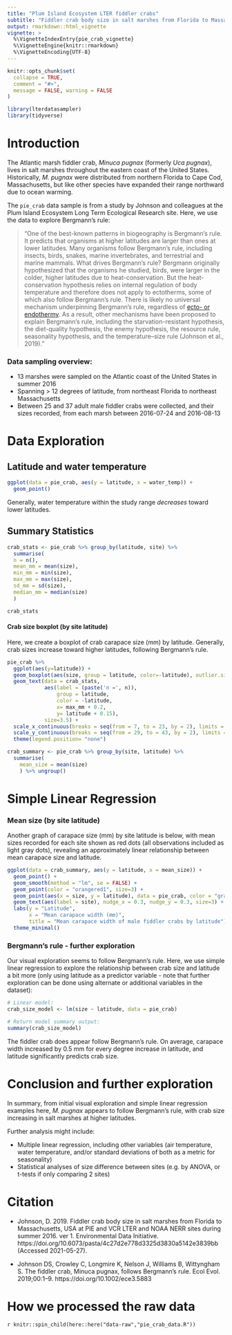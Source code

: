 ```yaml
---
title: "Plum Island Ecosystem LTER fiddler crabs"
subtitle: "Fiddler crab body size in salt marshes from Florida to Massachusetts, USA during summer 2016 at Plum Island Ecosystem LTER"
output: rmarkdown::html_vignette
vignette: >
  %\VignetteIndexEntry{pie_crab_vignette}
  %\VignetteEngine{knitr::rmarkdown}
  %\VignetteEncoding{UTF-8}
---
```


```r
knitr::opts_chunk$set(
  collapse = TRUE,
  comment = "#>",
  message = FALSE, warning = FALSE
)
```

```r
library(lterdatasampler)
library(tidyverse)
```

# Introduction

The Atlantic marsh fiddler crab, *Minuca pugnax* (formerly *Uca pugnax*), lives in salt marshes throughout the eastern coast of the United States. Historically, *M. pugnax* were distributed from northern Florida to Cape Cod, Massachusetts, but like other species have expanded their range northward due to ocean warming. 

The `pie_crab` data sample is from a study by Johnson and colleagues at the Plum Island Ecosystem Long Term Ecological Research site. Here, we use the data to explore Bergmann's rule: 

> "One of the best-known patterns in biogeography is Bergmann's rule. It predicts that organisms at higher latitudes are larger than ones at lower latitudes. Many organisms follow Bergmann's rule, including insects, birds, snakes, marine invertebrates, and terrestrial and marine mammals. What drives Bergmann's rule? Bergmann originally hypothesized that the organisms he studied, birds, were larger in the colder, higher latitudes due to heat-conservation. But the heat-conservation hypothesis relies on internal regulation of body temperature and therefore does not apply to ectotherms, some of which also follow Bergmann's rule. There is likely no universal mechanism underpinning Bergmann's rule, regardless of [ecto- or endothermy](https://www.khanacademy.org/science/ap-biology/ecology-ap/energy-flow-through-ecosystems/a/endotherms-ectotherms). As a result, other mechanisms have been proposed to explain Bergmann's rule, including the starvation-resistant hypothesis, the diet-quality hypothesis, the enemy hypothesis, the resource rule, seasonality hypothesis, and the temperature–size rule (Johnson et al., 2019)."

### Data sampling overview:

- 13 marshes were sampled on the Atlantic coast of the United States in summer 2016
- Spanning > 12 degrees of latitude, from northeast Florida to northeast Massachusetts
- Between 25 and 37 adult male fiddler crabs were collected, and their sizes recorded, from each marsh between 2016-07-24 and 2016-08-13

# Data Exploration

## Latitude and water temperature

```r
ggplot(data = pie_crab, aes(y = latitude, x = water_temp)) +
  geom_point()
```

Generally, water temperature within the study range *decreases* toward lower latitudes. 

## Summary Statistics

```r
crab_stats <- pie_crab %>% group_by(latitude, site) %>% 
  summarise(
  n = n(), 
  mean_mm = mean(size),
  min_mm = min(size),
  max_mm = max(size),
  sd_mm = sd(size),
  median_mm = median(size)
  ) 

crab_stats
```

#### Crab size boxplot (by site latitude)

Here, we create a boxplot of crab carapace size (mm) by latitude. Generally, crab sizes increase toward higher latitudes, following Bergmann's rule. 

```r
pie_crab %>%
  ggplot(aes(y=latitude)) +
  geom_boxplot(aes(size, group = latitude, color=-latitude), outlier.size=0.8) +
  geom_text(data = crab_stats,
            aes(label = (paste('n =', n)), 
                group = latitude, 
                color = -latitude, 
                x= max_mm + 0.2, 
                y= latitude + 0.15), 
            size=3.5) +
  scale_x_continuous(breaks = seq(from = 7, to = 23, by = 2), limits = c(6.5,24))+
  scale_y_continuous(breaks = seq(from = 29, to = 43, by = 2), limits = c(29, 43.5)) +
  theme(legend.position= "none") 
```

```r
crab_summary <- pie_crab %>% group_by(site, latitude) %>%
  summarise(
    mean_size = mean(size)
    ) %>% ungroup()
```


# Simple Linear Regression

### Mean size (by site latitude)

Another graph of carapace size (mm) by site latitude is below, with mean sizes recorded for each site shown as red dots (all observations included as light gray dots), revealing an approximately linear relationship between mean carapace size and latitude. 

```r
ggplot(data = crab_summary, aes(y = latitude, x = mean_size)) +
  geom_point() +
  geom_smooth(method = "lm", se = FALSE) +
  geom_point(color = "orangered1", size=3) +
  geom_point(aes(x = size, y = latitude), data = pie_crab, color = "gray", alpha = 0.5) +
  geom_text(aes(label = site), nudge_x = 0.3, nudge_y = 0.3, size=3) +
  labs(y = "Latitude", 
       x = "Mean carapace width (mm)",
       title = "Mean carapace width of male fiddler crabs by latitude") +
  theme_minimal()
```

### Bergmann's rule - further exploration 

Our visual exploration seems to follow Bergmann's rule. Here, we use simple linear regression to explore the relationship between crab size and latitude a bit more (only using latitude as a predictor variable - note that further exploration can be done using alternate or additional variables in the dataset): 

```r
# Linear model:
crab_size_model <- lm(size ~ latitude, data = pie_crab)

# Return model summary output:
summary(crab_size_model)
```
The fiddler crab does appear follow Bergmann's rule. On average, carapace width increased by 0.5 mm for every degree increase in latitude, and latitude significantly predicts crab size.

# Conclusion and further exploration

In summary, from initial visual exploration and simple linear regression examples here, *M. pugnax* appears to follow Bergmann's rule, with crab size increasing in salt marshes at higher latitudes. 

Further analysis might include: 

- Multiple linear regression, including other variables (air temperature, water temperature, and/or standard deviations of both as a metric for seasonality)
- Statistical analyses of size difference between sites (e.g. by ANOVA, or t-tests if only comparing 2 sites)

# Citation

- Johnson, D. 2019. Fiddler crab body size in salt marshes from Florida to Massachusetts, USA at PIE and VCR LTER and NOAA NERR sites during summer 2016. ver 1. Environmental Data Initiative. https://doi.org/10.6073/pasta/4c27d2e778d3325d3830a5142e3839bb (Accessed 2021-05-27).

- Johnson DS, Crowley C, Longmire K, Nelson J, Williams B, Wittyngham S. The fiddler crab, Minuca pugnax, follows Bergmann's rule. Ecol Evol. 2019;00:1–9. https://doi.org/10.1002/ece3.5883


# How we processed the raw data

`r knitr::spin_child(here::here("data-raw","pie_crab_data.R"))`
